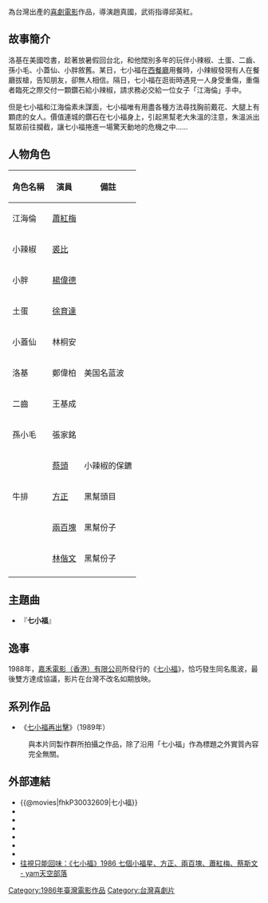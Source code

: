 {{otheruses|七小福}}
{{Infobox film
| name               = 七小福
| original_name      = ''{{lang|en|7 Lucky Ninja Kids}}''
| image              = 
| caption            = 圖片說明
| director           = [[趙真國|趙真國]]
| producer           = [[陳軍傳|陳軍傳]]
| writer             = [[姚慶康|姚慶康]]
| starring           = [[蕭紅梅_(演員)|蕭紅梅]]<br />[[裘比|裘比]]<br />[[楊偉德|楊偉德]]<br />[[徐育達|徐育達]]
| music              = [[傅立|傅立]]
| movie_music        = 〈七小福〉
| cinematography     = [[葉清標|葉清標]]
| editing            = 
| production_company = [[七賢有限公司|七賢有限公司]]
| distributor        = [[七賢有限公司|七賢有限公司]]
| released           = {{TWN}}：{{film date|1986}}
| runtime            = 90 分鐘
| country            = {{TWN}}
| language           = 華語
| awards             = 
| budget             = <!--[[新台幣|$]]-->
| gross              = <!--[[新台幣|$]]-->
| amg_id             = 307
| imdb_id            = tt0066020
| followed_by        = 《七小福再出擊》
}}

{{engname|《七小福》|''7 Lucky Ninja Kids''}}為台灣出產的[[喜劇電影|喜劇電影]]作品，導演趙真國，武術指導邱英紅。

== 故事簡介 ==

{{Cquote|
一二三四五六七 七個小小智多星

功夫高來點子新 整得壞人冒金星|引自電影海報標題}}

洛基在美國唸書，趁著放暑假回台北，和他闊別多年的玩伴小辣椒、土蛋、二齒、孫小毛、小蓋仙、小胖敘舊。某日，七小福在[[西餐廳|西餐廳]]用餐時，小辣椒發現有人在餐廳拔槍，告知朋友，卻無人相信。隔日，七小福在逛街時遇見一人身受重傷，重傷者臨死之際交付一顆鑽石給小辣椒，請求務必交給一位女子「江海倫」手中。

但是七小福和江海倫素未謀面，七小福唯有用盡各種方法尋找胸前戴花、大腿上有顆痣的女人。價值連城的鑽石在七小福身上，引起黑幫老大朱溫的注意，朱溫派出幫眾前往攔截，讓七小福捲進一場驚天動地的危機之中……

== 人物角色 ==
{| class="wikitable" 
|- 
! 角色名稱 || 演員 || 備註
|- 
| 江海倫 || [[蕭紅梅_(演員)|蕭紅梅]] ||
|- 
| 小辣椒 || [[裘比|裘比]] || 
|- 
| 小胖 || [[楊偉德|楊偉德]] || 
|- 
| 土蛋 || [[徐育達|徐育達]] || 
|- 
| 小蓋仙 || 林桐安 || 
|- 
| 洛基 || 鄭偉柏 || 美国名蓝波
|- 
| 二齒 || 王基成 || 
|- 
| 孫小毛 || 張家銘 ||
|- 
|  || [[蔡頭|蔡頭]] || 小辣椒的保鑣
|- 
| 牛排 || [[方正_(演員)|方正]] || 黑幫頭目
|- 
|  || [[兩百塊|兩百塊]] || 黑幫份子
|- 
|  || [[林偕文|林偕文]] || 黑幫份子
|- 
|}

== 主題曲 ==
*『'''七小福'''』

== 逸事 ==
1988年，[[嘉禾娛樂|嘉禾電影（香港）有限公司]]所發行的《[[七小福_(電影)|七小福]]》，恰巧發生同名風波，最後雙方達成協議，影片在台灣不改名如期放映。

== 系列作品 ==
*《[[七小福再出擊|七小福再出擊]]》（1989年）
:與本片同製作群所拍攝之作品，除了沿用「七小福」作為標題之外實質內容完全無關。

== 外部連結 ==
*{{@movies|fhkP30032609|七小福}}
*{{hkmdb title|10651|七小福}}
*{{douban|title=七小福}}
*{{rotten-tomatoes|7_lucky_ninja_kids|七小福}}
*{{Amg movie|307|七小福}}
*{{imdb title|0066020|七小福}}
*{{imdb title|0199292|七小福}}
*[https://web.archive.org/web/20071017111228/http://blog.yam.com/aocplayer/article/10320496 往視只能回味：《七小福》1986 七個小福星、方正、兩百塊、蕭紅梅、蔡斯文 - yam天空部落]

[[Category:1986年臺灣電影作品|Category:1986年臺灣電影作品]]
[[Category:台灣喜劇片|Category:台灣喜劇片]]